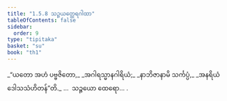 ```yaml
---
title: "1.5.8 သဉ္ဇယတ္ထေရဂါထာ"
tableOfContents: false
sidebar:
  order: 9
type: "tipitaka"
basket: "su"
book: "th1"
---
```



<DynamicBreadcrumb />

<Division number="48" book="th1">

<Paragraph number="109" type="verses" book="th1">
_“ယတော အဟံ ပဗ္ဗဇိတော,_  
_အဂါရသ္မာနဂါရိယံ;_  
_နာဘိဇာနာမိ သင်္ကပ္ပံ,_  
_အနရိယံ ဒေါသသံဟိတန်”တိ._  


</Paragraph>
</Division>

<Paragraph number="110" type="center" book="th1">
…  သဉ္ဇယော ထေရော… .
</Paragraph>